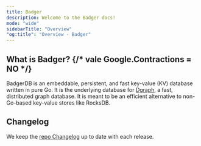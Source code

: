 ```yaml
---
title: Badger
description: Welcome to the Badger docs!
mode: "wide"
sidebarTitle: "Overview"
"og:title": "Overview - Badger"
---
```


## What is Badger? {/* vale Google.Contractions = NO */}

BadgerDB is an embeddable, persistent, and fast key-value (KV) database written
in pure Go. It is the underlying database for [Dgraph](/dgraph), a fast,
distributed graph database. It is meant to be an efficient alternative to
non-Go-based key-value stores like RocksDB.

## Changelog

We keep the
[repo Changelog](https://github.com/hypermodeinc/badger/blob/main/CHANGELOG.md)
up to date with each release.
